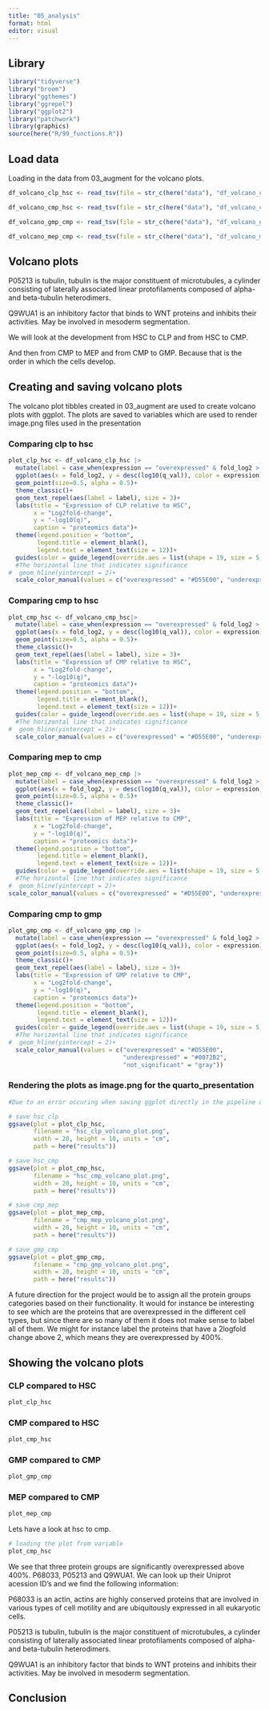 ```yaml
---
title: "05_analysis"
format: html
editor: visual
---
```


## Library

```r
library("tidyverse")
library("broom")
library("ggthemes")
library("ggrepel")
library("ggplot2")
library("patchwork")
library(graphics)
source(here("R/99_functions.R"))

```

## Load data

Loading in the data from 03_augment for the volcano plots.

```r

df_volcano_clp_hsc <- read_tsv(file = str_c(here("data"), "df_volcano_clp_hsc.tsv.gz", sep = "/"))

df_volcano_cmp_hsc <- read_tsv(file = str_c(here("data"), "df_volcano_cmp_hsc.tsv.gz", sep = "/"))

df_volcano_gmp_cmp <- read_tsv(file = str_c(here("data"), "df_volcano_gmp_cmp.tsv.gz", sep = "/"))

df_volcano_mep_cmp <- read_tsv(file = str_c(here("data"), "df_volcano_mep_cmp.tsv.gz", sep = "/"))
```

## Volcano plots

P05213 is tubulin, tubulin is the major constituent of microtubules, a cylinder consisting of laterally associated linear protofilaments composed of alpha- and beta-tubulin heterodimers.

Q9WUA1 is an inhibitory factor that binds to WNT proteins and inhibits their activities. May be involved in mesoderm segmentation.

We will look at the development from HSC to CLP and from HSC to CMP.

And then from CMP to MEP and from CMP to GMP. Because that is the order in which the cells develop.

## Creating and saving volcano plots

The volcano plot tibbles created in 03_augment are used to create volcano plots with ggplot. The plots are saved to variables which are used to render image.png files used in the presentation

### Comparing clp to hsc

```r

plot_clp_hsc <- df_volcano_clp_hsc |>
  mutate(label = case_when(expression == "overexpressed" & fold_log2 > 2 ~ protein_groups,.default = "")) |>
  ggplot(aes(x = fold_log2, y = desc(log10(q_val)), color = expression))+
  geom_point(size=0.5, alpha = 0.5)+
  theme_classic()+
  geom_text_repel(aes(label = label), size = 3)+
  labs(title = "Expression of CLP relative to HSC",
       x = "Log2fold-change",
       y = "-log10(q)",
       caption = "proteomics data")+
  theme(legend.position = "bottom",
        legend.title = element_blank(),
        legend.text = element_text(size = 12))+
  guides(color = guide_legend(override.aes = list(shape = 19, size = 5, alpha = 1)))+
  #The horizontal line that indicates significance
#  geom_hline(yintercept = 2)+
  scale_color_manual(values = c("overexpressed" = "#D55E00", "underexpressed" = "#0072B2", "not_significant" = "gray"))
```

### Comparing cmp to hsc

```r
plot_cmp_hsc <- df_volcano_cmp_hsc|>
  mutate(label = case_when(expression == "overexpressed" & fold_log2 > 2 ~ protein_groups,.default = "")) |> 
  ggplot(aes(x = fold_log2, y = desc(log10(q_val)), color = expression))+
  geom_point(size=0.5, alpha = 0.5)+
  theme_classic()+
  geom_text_repel(aes(label = label), size = 3)+
  labs(title = "Expression of CMP relative to HSC",
       x = "Log2fold-change",
       y = "-log10(q)",
       caption = "proteomics data")+
  theme(legend.position = "bottom",
        legend.title = element_blank(),
        legend.text = element_text(size = 12))+
  guides(color = guide_legend(override.aes = list(shape = 19, size = 5, alpha = 1)))+
  #The horizontal line that indicates significance
#  geom_hline(yintercept = 2)+
  scale_color_manual(values = c("overexpressed" = "#D55E00", "underexpressed" = "#0072B2", "not_significant" = "gray"))
```

### Comparing mep to cmp

```r
plot_mep_cmp <- df_volcano_mep_cmp |>
  mutate(label = case_when(expression == "overexpressed" & fold_log2 > 2 ~ protein_groups,.default = "")) |> # creates a label if it is overexpressed
  ggplot(aes(x = fold_log2, y = desc(log10(q_val)), color = expression))+
  geom_point(size=0.5, alpha = 0.5)+
  theme_classic()+
  geom_text_repel(aes(label = label), size = 3)+
  labs(title = "Expression of MEP relative to CMP",
       x = "Log2fold-change",
       y = "-log10(q)",
       caption = "proteomics data")+
  theme(legend.position = "bottom",
        legend.title = element_blank(),
        legend.text = element_text(size = 12))+
  guides(color = guide_legend(override.aes = list(shape = 19, size = 5, alpha = 1)))+
  #The horizontal line that indicates significance
#  geom_hline(yintercept = 2)+
scale_color_manual(values = c("overexpressed" = "#D55E00", "underexpressed" = "#0072B2", "not_significant" = "gray"))
```

### Comparing cmp to gmp

```r
plot_gmp_cmp <- df_volcano_gmp_cmp |> 
  mutate(label = case_when(expression == "overexpressed" & fold_log2 > 2 ~ protein_groups,.default = "")) |>
  ggplot(aes(x = fold_log2, y = desc(log10(q_val)), color = expression))+
  geom_point(size=0.5, alpha = 0.5)+
  theme_classic()+
  geom_text_repel(aes(label = label), size = 3)+
  labs(title = "Expression of GMP relative to CMP",
       x = "Log2fold-change",
       y = "-log10(q)",
       caption = "proteomics data")+
  theme(legend.position = "bottom",
        legend.title = element_blank(),
        legend.text = element_text(size = 12))+
  guides(color = guide_legend(override.aes = list(shape = 19, size = 5, alpha = 1)))+
  #The horizontal line that indicates significance
#  geom_hline(yintercept = 2)+
  scale_color_manual(values = c("overexpressed" = "#D55E00",
                                "underexpressed" = "#0072B2",
                                "not_significant" = "gray"))

```

### Rendering the plots as image.png for the quarto_presentation

```r
#Due to an error occuring when saving ggplot directly in the pipeline of the latest plot which apparently is caused by a recent edit in ggplot2-3.3.4 the saving of plots is done separately.

# save hsc_clp
ggsave(plot = plot_clp_hsc,
       filename = "hsc_clp_volcano_plot.png",
       width = 20, height = 10, units = "cm",
       path = here("results"))

# save hsc_cmp
ggsave(plot = plot_cmp_hsc,
       filename = "hsc_cmp_volcano_plot.png",
       width = 20, height = 10, units = "cm",
       path = here("results"))

# save cmp_mep
ggsave(plot = plot_mep_cmp,
       filename = "cmp_mep_volcano_plot.png",
       width = 20, height = 10, units = "cm",
       path = here("results"))

# save gmp_cmp
ggsave(plot = plot_gmp_cmp,
       filename = "cmp_gmp_volcano_plot.png",
       width = 20, height = 10, units = "cm",
       path = here("results"))
```

A future direction for the project would be to assign all the protein groups categories based on their functionality. It would for instance be interesting to see which are the proteins that are overexpressed in the different cell types, but since there are so many of them it does not make sense to label all of them. We might for instance label the proteins that have a 2logfold change above 2, which means they are overexpressed by 400%.

## Showing the volcano plots

### CLP compared to HSC

```r
plot_clp_hsc
```

### CMP compared to HSC

```r
plot_cmp_hsc
```

### GMP compared to CMP

```r
plot_gmp_cmp
```

### MEP compared to CMP

```r
plot_mep_cmp
```

Lets have a look at hsc to cmp.

```r
# loading the plot from variable
plot_cmp_hsc
```

We see that three protein groups are significantly overexpressed above 400%. P68033, P05213 and Q9WUA1. We can look up their Uniprot acession ID's and we find the following information:

P68033 is an actin, actins are highly conserved proteins that are involved in various types of cell motility and are ubiquitously expressed in all eukaryotic cells.

P05213 is tubulin, tubulin is the major constituent of microtubules, a cylinder consisting of laterally associated linear protofilaments composed of alpha- and beta-tubulin heterodimers.

Q9WUA1 is an inhibitory factor that binds to WNT proteins and inhibits their activities. May be involved in mesoderm segmentation.

## Conclusion
